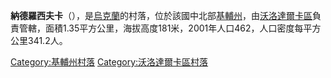 {{coord|49|31|41|N|29|58|27|E|scale:30000|display=title}}

'''納德羅西夫卡'''（{{lang-uk|Надросівка}}），是[[烏克蘭|烏克蘭]]的村落，位於該國中北部[[基輔州|基輔州]]，由[[沃洛達爾卡區|沃洛達爾卡區]]負責管轄，面積1.35平方公里，海拔高度181米，2001年人口462，人口密度每平方公里341.2人。

{{DEFAULTSORT:Надросівка}}
[[Category:基輔州村落|Category:基輔州村落]]
[[Category:沃洛達爾卡區村落|Category:沃洛達爾卡區村落]]


{{Kiev-geo-stub}}